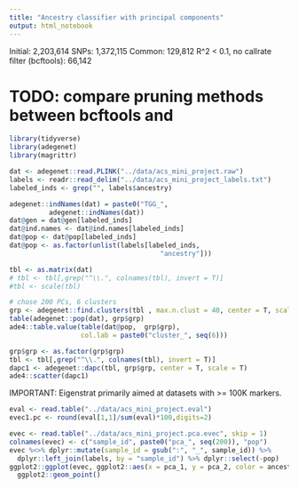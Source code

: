 ```yaml
---
title: "Ancestry classifier with principal components"
output: html_notebook
---
```


Initial: 2,203,614
SNPs: 1,372,115
Common: 129,812
R^2 < 0.1, no callrate filter (bcftools): 66,142

# TODO: compare pruning methods between bcftools and 

```r
library(tidyverse)
library(adegenet)
library(magrittr)

```


```r
dat <- adegenet::read.PLINK("../data/acs_mini_project.raw")
labels <- readr::read_delim("../data/acs_mini_project_labels.txt")
labeled_inds <- grep("", labels$ancestry)

adegenet::indNames(dat) = paste0("TGG_",
          adegenet::indNames(dat))
dat@gen = dat@gen[labeled_inds]
dat@ind.names <- dat@ind.names[labeled_inds]
dat@pop <- dat@pop[labeled_inds]
dat@pop <- as.factor(unlist(labels[labeled_inds,
                                      "ancestry"]))

tbl <- as.matrix(dat)
# tbl <- tbl[,grep("^\\.", colnames(tbl), invert = T)]
#tbl <- scale(tbl)

# chose 200 PCs, 6 clusters
grp <- adegenet::find.clusters(tbl , max.n.clust = 40, center = T, scale = T)
table(adegenet::pop(dat), grp$grp)
ade4::table.value(table(dat@pop,  grp$grp),
                  col.lab = paste0("cluster_", seq(6)))

grp$grp <- as.factor(grp$grp)
tbl <- tbl[,grep("^\\.", colnames(tbl), invert = T)]
dapc1 <- adegenet::dapc(tbl, grp$grp, center = T, scale = T)
ade4::scatter(dapc1)
```

IMPORTANT: Eigenstrat primarily aimed at datasets with >= 100K markers.

```r
eval <- read.table("../data/acs_mini_project.eval")
evec1.pc <- round(eval[1,1]/sum(eval)*100,digits=2)

evec <- read.table("../data/acs_mini_project.pca.evec", skip = 1)
colnames(evec) <- c("sample_id", paste0("pca_", seq(200)), "pop")
evec %<>% dplyr::mutate(sample_id = gsub(":", "_", sample_id)) %>% 
  dplyr::left_join(labels, by = "sample_id") %>% dplyr::select(-pop)
ggplot2::ggplot(evec, ggplot2::aes(x = pca_1, y = pca_2, color = ancestry, na.rm = T)) +
  ggplot2::geom_point()
```

```r

```
